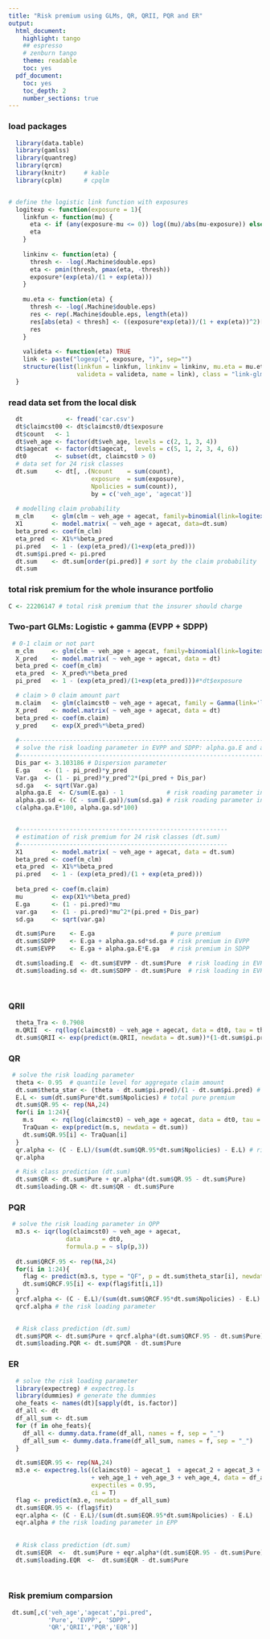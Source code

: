 ```yaml
---
title: "Risk premium using GLMs, QR, QRII, PQR and ER"
output:
  html_document:
    highlight: tango
    ## espresso
    # zenburn tango
    theme: readable
    toc: yes
  pdf_document:
    toc: yes
    toc_depth: 2
    number_sections: true
---
```



### load packages

```r
  library(data.table)
  library(gamlss)
  library(quantreg)
  library(qrcm)
  library(knitr)     # kable
  library(cplm)      # cpqlm


# define the logistic link function with exposures
  logitexp <- function(exposure = 1){
    linkfun <- function(mu) {            
      eta <- if (any(exposure-mu <= 0)) log((mu)/abs(mu-exposure)) else log((mu)/(exposure-mu))
      eta 
    }
    
    linkinv <- function(eta) {
      thresh <- -log(.Machine$double.eps)
      eta <- pmin(thresh, pmax(eta, -thresh))
      exposure*(exp(eta)/(1 + exp(eta)))
    }
    
    mu.eta <- function(eta) {
      thresh <- -log(.Machine$double.eps)
      res <- rep(.Machine$double.eps, length(eta))
      res[abs(eta) < thresh] <- ((exposure*exp(eta))/(1 + exp(eta))^2)[abs(eta) < thresh]
      res
    }
    
    valideta <- function(eta) TRUE 
    link <- paste("logexp(", exposure, ")", sep="") 
    structure(list(linkfun = linkfun, linkinv = linkinv, mu.eta = mu.eta, 
                   valideta = valideta, name = link), class = "link-glm") 
  }

```



### read data set from the local disk
```r
  dt            <- fread('car.csv')
  dt$claimcst00 <- dt$claimcst0/dt$exposure
  dt$count   <- 1
  dt$veh_age <- factor(dt$veh_age, levels = c(2, 1, 3, 4))
  dt$agecat  <- factor(dt$agecat,  levels = c(5, 1, 2, 3, 4, 6))
  dt0        <- subset(dt, claimcst0 > 0)
  # data set for 24 risk classes
  dt.sum     <- dt[, .(Ncount    = sum(count), 
                       exposure  = sum(exposure), 
                       Npolicies = sum(count)),
                       by = c('veh_age', 'agecat')]
  
  # modelling claim probability
  m_clm     <- glm(clm ~ veh_age + agecat, family=binomial(link=logitexp(dt$exposure)), data=dt)
  X1        <- model.matrix( ~ veh_age + agecat, data=dt.sum)
  beta_pred <- coef(m_clm)
  eta_pred  <- X1%*%beta_pred
  pi.pred   <- 1 - (exp(eta_pred)/(1+exp(eta_pred))) 
  dt.sum$pi.pred <- pi.pred
  dt.sum    <- dt.sum[order(pi.pred)] # sort by the claim probability
  dt.sum
```

### total risk premium for the whole insurance portfolio

```r
C <- 22206147 # total risk premium that the insurer should charge
```


### Two-part GLMs: Logistic + gamma (EVPP + SDPP)
```r

 # 0-1 claim or not part
  m_clm     <- glm(clm ~ veh_age + agecat, family=binomial(link=logitexp(exposure=dt$exposure)), data=dt)
  X_pred    <- model.matrix( ~ veh_age + agecat, data = dt)
  beta_pred <- coef(m_clm)
  eta_pred  <- X_pred%*%beta_pred
  pi_pred   <- 1 - (exp(eta_pred)/(1+exp(eta_pred)))#*dt$exposure

  # claim > 0 claim amount part
  m.claim   <- glm(claimcst0 ~ veh_age + agecat, family = Gamma(link='log'), data = dt0)
  X_pred    <- model.matrix( ~ veh_age + agecat, data = dt)
  beta_pred <- coef(m.claim)
  y_pred    <- exp(X_pred%*%beta_pred)
 
  #--------------------------------------------------------------------------
  # solve the risk loading parameter in EVPP and SDPP: alpha.ga.E and alpha.ga.sd
  #--------------------------------------------------------------------------
  Dis_par <- 3.103186 # Dispersion parameter
  E.ga    <- (1 - pi_pred)*y_pred
  Var.ga  <- (1 - pi_pred)*y_pred^2*(pi_pred + Dis_par)
  sd.ga   <- sqrt(Var.ga)
  alpha.ga.E  <- C/sum(E.ga) - 1            # risk roading parameter in EVPP
  alpha.ga.sd <- (C - sum(E.ga))/sum(sd.ga) # risk roading parameter in SDPP
  c(alpha.ga.E*100, alpha.ga.sd*100)


  #----------------------------------------------------------
  # estimation of risk premium for 24 risk classes (dt.sum)
  #----------------------------------------------------------
  X1        <- model.matrix( ~ veh_age + agecat, data = dt.sum)
  beta_pred <- coef(m_clm)
  eta_pred  <- X1%*%beta_pred
  pi.pred   <- 1 - (exp(eta_pred)/(1 + exp(eta_pred)))
  
  beta_pred <- coef(m.claim)
  mu        <- exp(X1%*%beta_pred)
  E.ga      <- (1 - pi.pred)*mu
  var.ga    <- (1 - pi.pred)*mu^2*(pi.pred + Dis_par)
  sd.ga     <- sqrt(var.ga)

  dt.sum$Pure    <- E.ga                     # pure premium
  dt.sum$SDPP    <- E.ga + alpha.ga.sd*sd.ga # risk premium in EVPP
  dt.sum$EVPP    <- E.ga + alpha.ga.E*E.ga   # risk premium in SDPP

  dt.sum$loading.E  <- dt.sum$EVPP - dt.sum$Pure  # risk loading in EVPP
  dt.sum$loading.sd <- dt.sum$SDPP - dt.sum$Pure  # risk loading in EVPP

 
```


### QRII

```r
  theta_Tra <- 0.7908
  m.QRII  <- rq(log(claimcst0) ~ veh_age + agecat, data = dt0, tau = theta_Tra) 
  dt.sum$QRII <- exp(predict(m.QRII, newdata = dt.sum))*(1-dt.sum$pi.pred)
```

### QR
```r
 # solve the risk loading parameter
  theta <- 0.95  # quantile level for aggregate claim amount
  dt.sum$theta_star <- (theta - dt.sum$pi.pred)/(1 - dt.sum$pi.pred) # quantile level for non-zero aggregate claim amount
  E.L <- sum(dt.sum$Pure*dt.sum$Npolicies) # total pure premium
  dt.sum$QR.95 <- rep(NA,24)
  for(i in 1:24){
    m.s     <- rq(log(claimcst0) ~ veh_age + agecat, data = dt0, tau = dt.sum$theta_star[i])  # QR model
    TraQuan <- exp(predict(m.s, newdata = dt.sum))
    dt.sum$QR.95[i] <- TraQuan[i]
  }
  qr.alpha <- (C - E.L)/(sum(dt.sum$QR.95*dt.sum$Npolicies) - E.L) # risk loading parameter
  qr.alpha

  # Risk class prediction (dt.sum) 
  dt.sum$QR <- dt.sum$Pure + qr.alpha*(dt.sum$QR.95 - dt.sum$Pure) 
  dt.sum$loading.QR <- dt.sum$QR - dt.sum$Pure                     
```


### PQR
```r
 # solve the risk loading parameter in QPP
  m3.s <- iqr(log(claimcst0) ~ veh_age + agecat,
                data      = dt0,
                formula.p = ~ slp(p,3))
    
  dt.sum$QRCF.95 <- rep(NA,24)
  for(i in 1:24){
    flag <- predict(m3.s, type = "QF", p = dt.sum$theta_star[i], newdata = dt.sum)
    dt.sum$QRCF.95[i] <- exp(flag$fit[i,1])
  }
  qrcf.alpha <- (C - E.L)/(sum(dt.sum$QRCF.95*dt.sum$Npolicies) - E.L) 
  qrcf.alpha # the risk loading parameter
  

  # Risk class prediction (dt.sum) 
  dt.sum$PQR <- dt.sum$Pure + qrcf.alpha*(dt.sum$QRCF.95 - dt.sum$Pure) # prediction in PQR for 24 tariff classes
  dt.sum$loading.PQR <- dt.sum$PQR - dt.sum$Pure   

```



### ER
```r
  # solve the risk loading parameter
  library(expectreg) # expectreg.ls
  library(dummies) # generate the dummies
  ohe_feats <- names(dt)[sapply(dt, is.factor)]
  df_all <- dt
  df_all_sum <- dt.sum
  for (f in ohe_feats){
    df_all <- dummy.data.frame(df_all, names = f, sep = "_")
    df_all_sum <- dummy.data.frame(df_all_sum, names = f, sep = "_")
  }

  dt.sum$EQR.95 <- rep(NA,24)
  m3.e <- expectreg.ls((claimcst0) ~ agecat_1  + agecat_2 + agecat_3 + agecat_4 + agecat_6
                       + veh_age_1 + veh_age_3 + veh_age_4, data = df_all, 
                       expectiles = 0.95,
                       ci = T)
  flag <- predict(m3.e, newdata = df_all_sum)
  dt.sum$EQR.95 <- (flag$fit)
  eqr.alpha <- (C - E.L)/(sum(dt.sum$EQR.95*dt.sum$Npolicies) - E.L) 
  eqr.alpha # the risk loading parameter in EPP
  
  
  # Risk class prediction (dt.sum) 
  dt.sum$EQR  <-  dt.sum$Pure + eqr.alpha*(dt.sum$EQR.95 - dt.sum$Pure) # prediction in EQR for individual polices
  dt.sum$loading.EQR  <-  dt.sum$EQR - dt.sum$Pure                         # risk loading
 
  
```




### Risk premium comparsion

```r

 dt.sum[,c('veh_age','agecat',"pi.pred",
           'Pure', 'EVPP', 'SDPP',
           'QR','QRII','PQR','EQR')]
```


